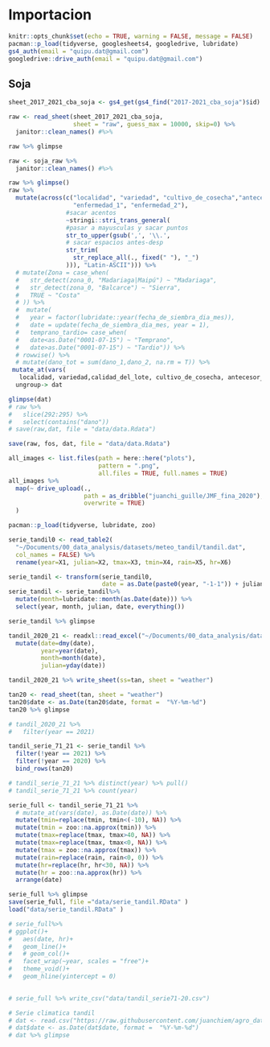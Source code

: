# Importacion {#import}


```r
knitr::opts_chunk$set(echo = TRUE, warning = FALSE, message = FALSE)
pacman::p_load(tidyverse, googlesheets4, googledrive, lubridate)
gs4_auth(email = "quipu.dat@gmail.com")
googledrive::drive_auth(email = "quipu.dat@gmail.com")
```

## Soja

```r
sheet_2017_2021_cba_soja <- gs4_get(gs4_find("2017-2021_cba_soja")$id)

raw <- read_sheet(sheet_2017_2021_cba_soja, 
                  sheet = "raw", guess_max = 10000, skip=0) %>% 
  janitor::clean_names() #%>% 

raw %>% glimpse
```

```r
raw <- soja_raw %>%
  janitor::clean_names() #%>% 
```


```r
raw %>% glimpse()
raw %>% 
  mutate(across(c("localidad", "variedad", "cultivo_de_cosecha","antecesor_estival","fungicida1", "fungicida2", 
                  "enfermedad_1", "enfermedad_2"), 
                #sacar acentos
                ~stringi::stri_trans_general(
                #pasar a mayusculas y sacar puntos
                str_to_upper(gsub(',', '\\.', 
                # sacar espacios antes-desp
                str_trim(
                  str_replace_all(., fixed(" "), "_")
                ))), "Latin-ASCII"))) %>% 
  # mutate(Zona = case_when(
  #   str_detect(zona_0, "Madariaga|Maipú") ~ "Madariaga", 
  #   str_detect(zona_0, "Balcarce") ~ "Sierra", 
  #   TRUE ~ "Costa"
  # )) %>%  
  #  mutate(
  #   year = factor(lubridate::year(fecha_de_siembra_dia_mes)),     
  #   date = update(fecha_de_siembra_dia_mes, year = 1), 
  #   temprano_tardio= case_when(
  #   date<as.Date("0001-07-15") ~ "Temprano", 
  #   date>as.Date("0001-07-15") ~ "Tardio")) %>% 
  # rowwise() %>%
  # mutate(dano_tot = sum(dano_1,dano_2, na.rm = T)) %>% 
 mutate_at(vars(
   localidad, variedad,calidad_del_lote, cultivo_de_cosecha, antecesor_estival,fungicida1, fungicida2, enfermedad_1, enfermedad_2), as.factor) %>% 
  ungroup-> dat  

glimpse(dat)
# raw %>% 
#   slice(292:295) %>% 
#   select(contains("dano"))
# save(raw,dat, file = "data/data.Rdata")
```


```r
save(raw, fos, dat, file = "data/data.Rdata")
```

```r
all_images <- list.files(path = here::here("plots"), 
                         pattern = ".png", 
                         all.files = TRUE, full.names = TRUE)
all_images %>% 
  map(~ drive_upload(.,
                     path = as_dribble("juanchi_guille/JMF_fina_2020"),
                     overwrite = TRUE)
  )
```

```r
pacman::p_load(tidyverse, lubridate, zoo)

serie_tandil0 <- read_table2(
  "~/Documents/00_data_analysis/datasets/meteo_tandil/tandil.dat", 
  col_names = FALSE) %>% 
  rename(year=X1, julian=X2, tmax=X3, tmin=X4, rain=X5, hr=X6)   

serie_tandil <- transform(serie_tandil0, 
                          date = as.Date(paste0(year, "-1-1")) + julian - 1)   
serie_tandil <- serie_tandil%>% 
  mutate(month=lubridate::month(as.Date(date))) %>% 
  select(year, month, julian, date, everything())

serie_tandil %>% glimpse

tandil_2020_21 <- readxl::read_excel("~/Documents/00_data_analysis/datasets/meteo_tandil/TANDIL 2020 21.xlsx") %>% rename(date=Fecha, tmax="T.Max.", tmin="T.Min.", rain=Pp, hr=Humedad)   %>%
  mutate(date=dmy(date),
         year=year(date),
         month=month(date),
         julian=yday(date))

tandil_2020_21 %>% write_sheet(ss=tan, sheet = "weather")

tan20 <- read_sheet(tan, sheet = "weather") 
tan20$date <- as.Date(tan20$date, format =  "%Y-%m-%d")
tan20 %>% glimpse

# tandil_2020_21 %>% 
#   filter(year == 2021)

tandil_serie_71_21 <- serie_tandil %>% 
  filter(!year == 2021) %>% 
  filter(!year == 2020) %>% 
  bind_rows(tan20)  

# tandil_serie_71_21 %>% distinct(year) %>% pull()
# tandil_serie_71_21 %>% count(year)

serie_full <- tandil_serie_71_21 %>%  
  # mutate_at(vars(date), as.Date(date)) %>%
  mutate(tmin=replace(tmin, tmin<(-10), NA)) %>% 
  mutate(tmin = zoo::na.approx(tmin)) %>% 
  mutate(tmax=replace(tmax, tmax>40, NA)) %>% 
  mutate(tmax=replace(tmax, tmax<0, NA)) %>% 
  mutate(tmax = zoo::na.approx(tmax)) %>% 
  mutate(rain=replace(rain, rain<0, 0)) %>% 
  mutate(hr=replace(hr, hr<30, NA)) %>% 
  mutate(hr = zoo::na.approx(hr)) %>% 
  arrange(date)  

serie_full %>% glimpse
save(serie_full, file ="data/serie_tandil.RData" )
load("data/serie_tandil.RData" )

# serie_full%>%
# ggplot()+
#   aes(date, hr)+
#   geom_line()+
#   # geom_col()+
#   facet_wrap(~year, scales = "free")+
#   theme_void()+
#   geom_hline(yintercept = 0)
  

# serie_full %>% write_csv("data/tandil_serie71-20.csv")

# Serie climatica tandil 
# dat <- read.csv("https://raw.githubusercontent.com/juanchiem/agro_data/master/tandil_serie71-20.csv", sep = ",")
# dat$date <- as.Date(dat$date, format =  "%Y-%m-%d")
# dat %>% glimpse


```

